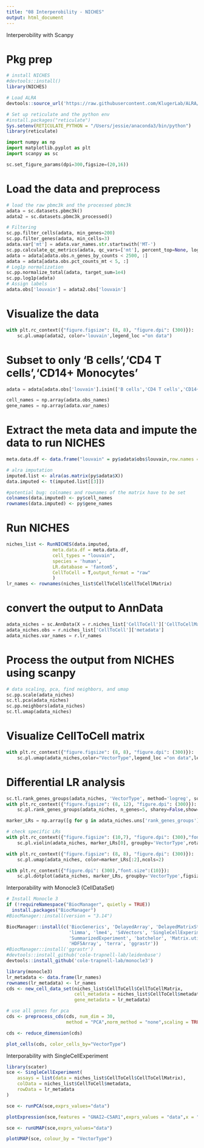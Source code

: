 ```yaml
---
title: "08 Interperobility - NICHES"
output: html_document
---
```


Interperobility with Scanpy

# Pkg prep

```r
# install NICHES
#devtools::install()
library(NICHES)

# Load ALRA
devtools::source_url('https://raw.githubusercontent.com/KlugerLab/ALRA/master/alra.R')

# Set up reticulate and the python env
#install.packages("reticulate")
Sys.setenv(RETICULATE_PYTHON = "/Users/jessie/anaconda3/bin/python")
library(reticulate)
```


```python
import numpy as np
import matplotlib.pyplot as plt
import scanpy as sc
```

```python
sc.set_figure_params(dpi=300,figsize=(20,16))
```

# Load the data and preprocess

```python
# load the raw pbmc3k and the processed pbmc3k
adata = sc.datasets.pbmc3k()
adata2 = sc.datasets.pbmc3k_processed()
```

```python
# Filtering
sc.pp.filter_cells(adata, min_genes=200)
sc.pp.filter_genes(adata, min_cells=3)
adata.var['mt'] = adata.var_names.str.startswith('MT-')
sc.pp.calculate_qc_metrics(adata, qc_vars=['mt'], percent_top=None, log1p=False, inplace=True)
adata = adata[adata.obs.n_genes_by_counts < 2500, :]
adata = adata[adata.obs.pct_counts_mt < 5, :]
# Log1p normalization
sc.pp.normalize_total(adata, target_sum=1e4)
sc.pp.log1p(adata)
# Assign labels
adata.obs['louvain'] = adata2.obs['louvain']
```

# Visualize the data
```python
with plt.rc_context({"figure.figsize": (8, 8), "figure.dpi": (300)}):
    sc.pl.umap(adata2, color='louvain',legend_loc ="on data")
```

# Subset to only 'B cells','CD4 T cells','CD14+ Monocytes'

```python
adata = adata[adata.obs['louvain'].isin(['B cells','CD4 T cells','CD14+ Monocytes']),:]

cell_names = np.array(adata.obs_names)
gene_names = np.array(adata.var_names)
```


# Extract the meta data and impute the data to run NICHES
```r
meta.data.df <- data.frame("louvain" = py$adata$obs$louvain,row.names = py$cell_names)

# alra imputation
imputed.list <- alra(as.matrix(py$adata$X))
data.imputed <- t(imputed.list[[3]])

#potential bug: colnames and rownames of the matrix have to be set
colnames(data.imputed) <- py$cell_names
rownames(data.imputed) <- py$gene_names
```

# Run NICHES

```r
niches_list <- RunNICHES(data.imputed,
                 meta.data.df = meta.data.df,
                 cell_types = "louvain",
                 species = 'human',
                 LR.database = 'fantom5',
                 CellToCell = T,output_format = "raw"
                 )
lr_names <- rownames(niches_list$CellToCell$CellToCellMatrix)
```

# convert the output to AnnData

```python
adata_niches = sc.AnnData(X = r.niches_list['CellToCell']['CellToCellMatrix'].T)
adata_niches.obs = r.niches_list['CellToCell']['metadata']
adata_niches.var_names = r.lr_names
```

# Process the output from NICHES using scanpy

```python
# data scaling, pca, find neighbors, and umap
sc.pp.scale(adata_niches)
sc.tl.pca(adata_niches)
sc.pp.neighbors(adata_niches)
sc.tl.umap(adata_niches)
```


# Visualize CellToCell matrix

```python
with plt.rc_context({"figure.figsize": (8, 8), "figure.dpi": (300)}):
    sc.pl.umap(adata_niches,color="VectorType",legend_loc ="on data",legend_fontsize=7)
```

# Differential LR analysis

```python
sc.tl.rank_genes_groups(adata_niches, 'VectorType', method='logreg', solver='liblinear',penalty='l1')
with plt.rc_context({"figure.figsize": (8, 12), "figure.dpi": (300)}):
    sc.pl.rank_genes_groups(adata_niches, n_genes=5, sharey=False,show=True,fontsize=20)
```

```python
marker_LRs = np.array([g for g in adata_niches.uns['rank_genes_groups']['names'][0]])
```



```python
# check specific LRs
with plt.rc_context({"figure.figsize": (10,7), "figure.dpi": (300),"font.size":(8)}):
    sc.pl.violin(adata_niches, marker_LRs[0], groupby='VectorType',rotation=20)
```

```python
with plt.rc_context({"figure.figsize": (8, 8), "figure.dpi": (300)}):
    sc.pl.umap(adata_niches, color=marker_LRs[:2],ncols=2)
```


```python
with plt.rc_context({"figure.dpi": (300),"font.size":(10)}):
    sc.pl.dotplot(adata_niches, marker_LRs, groupby='VectorType',figsize=(20,10))
```





Interporability with  Monocle3 (CellDataSet)

```r
# Install Monocle 3
if (!requireNamespace("BiocManager", quietly = TRUE))
  install.packages("BiocManager")
#BiocManager::install(version = "3.14")

BiocManager::install(c('BiocGenerics', 'DelayedArray', 'DelayedMatrixStats',
                       'limma', 'lme4', 'S4Vectors', 'SingleCellExperiment',
                       'SummarizedExperiment', 'batchelor', 'Matrix.utils',
                       'HDF5Array', 'terra', 'ggrastr'))
#BiocManager::install('ggrastr')
#devtools::install_github('cole-trapnell-lab/leidenbase')
devtools::install_github('cole-trapnell-lab/monocle3')
```

```r
library(monocle3)
lr_metadata <- data.frame(lr_names)
rownames(lr_metadata) <- lr_names
cds <- new_cell_data_set(niches_list$CellToCell$CellToCellMatrix,
                         cell_metadata = niches_list$CellToCell$metadata,
                         gene_metadata = lr_metadata)

```

```r
# use all genes for pca
cds <- preprocess_cds(cds, num_dim = 30,
                      method = "PCA",norm_method = "none",scaling = TRUE,verbose = TRUE)
```

```r
cds <- reduce_dimension(cds)
```


```r
plot_cells(cds, color_cells_by="VectorType")
```




Interporability with  SingleCellExperiment



```r
library(scater)
sce <- SingleCellExperiment(
    assays = list(data = niches_list$CellToCell$CellToCellMatrix), 
    colData = niches_list$CellToCell$metadata,
    rowData = lr_metadata
)
```


```r
sce <- runPCA(sce,exprs_values="data")
```

```r
plotExpression(sce,features = "GNAI2—C5AR1",exprs_values = "data",x = "VectorType",colour_by="VectorType")
```
```r
sce <- runUMAP(sce,exprs_values="data")
```

```r
plotUMAP(sce, colour_by = "VectorType")
```

